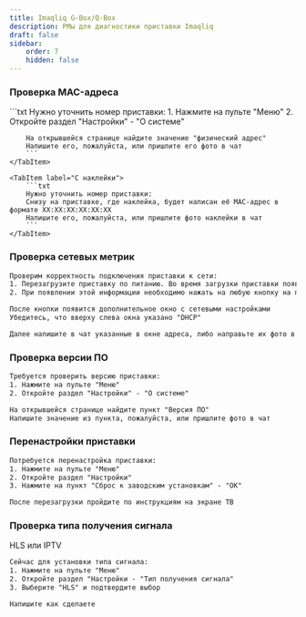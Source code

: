 ```yaml
---
title: Imaqliq G-Box/Q-Box
description: РМы для диагностики приставки Imaqliq
draft: false
sidebar:
    order: 7
    hidden: false
---
```



### Проверка MAC-адреса

<Tabs>
    <TabItem label="Через настройки">
        ```txt
        Нужно уточнить номер приставки:
        1. Нажмите на пульте "Меню"
        2. Откройте раздел "Настройки" - "О системе"

        На открывшейся странице найдите значение "физический адрес"
        Напишите его, пожалуйста, или пришлите его фото в чат
        ```
    </TabItem>

    <TabItem label="С наклейки">
        ```txt
        Нужно уточнить номер приставки:
        Снизу на приставке, где наклейка, будет написан её MAC-адрес в формате XX:XX:XX:XX:XX:XX
        Напишите его, пожалуйста, или пришлите фото наклейки в чат
        ```
    </TabItem>
</Tabs>

### Проверка сетевых метрик

```txt
Проверим корректность подключения приставки к сети:
1. Перезагрузите приставку по питанию. Во время загрузки приставки появится информация о IP адресах в левом нижнем углу
2. При появлении этой информации необходимо нажать на любую кнопку на пульте от приставки

После кнопки появится дополнительное окно с сетевыми настройками
Убедитесь, что вверху слева окна указано "DHCP"

Далее напишите в чат указанные в окне адреса, либо направьте их фото в чат
```

### Проверка версии ПО
```txt
Требуется проверить версию приставки:
1. Нажмите на пульте "Меню"
2. Откройте раздел "Настройки" - "О системе"

На открывшейся странице найдите пункт "Версия ПО"
Напишите значение из пункта, пожалуйста, или пришлите фото в чат
```

### Перенастройки приставки
```txt
Потребуется перенастройка приставки:
1. Нажмите на пульте "Меню"
2. Откройте раздел "Настройки"
3. Нажмите на пункт "Сброс к заводским установкам" - "ОК"

После перезагрузки пройдите по инструкциям на экране ТВ
```

### Проверка типа получения сигнала

HLS или IPTV

```txt
Сейчас для установки типа сигнала:
1. Нажмите на пульте "Меню"
2. Откройте раздел "Настройки - "Тип получения сигнала"
3. Выберите "HLS" и подтвердите выбор

Напишите как сделаете
```
